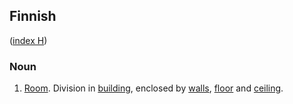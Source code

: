==Finnish==
([[Wiktionary:Finnish_index_h|index H]])

===Noun===

# [[Room]]. Division in [[building]], enclosed by [[wall]]s, [[floor]] and [[ceiling]].